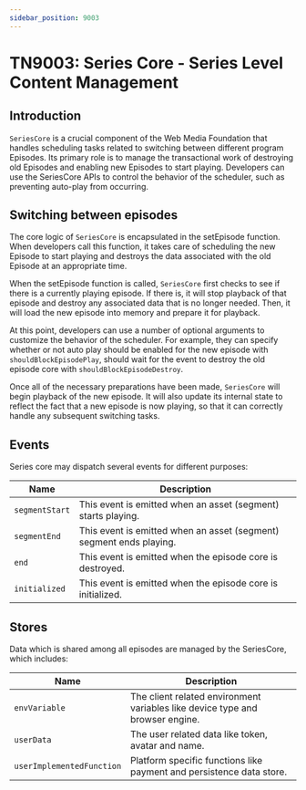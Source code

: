 ```yaml
---
sidebar_position: 9003
---
```


# TN9003: Series Core - Series Level Content Management

## Introduction

`SeriesCore` is a crucial component of the Web Media Foundation that handles
scheduling tasks related to switching between different program Episodes. Its
primary role is to manage the transactional work of destroying old Episodes and
enabling new Episodes to start playing. Developers can use the SeriesCore APIs
to control the behavior of the scheduler, such as preventing auto-play from
occurring.

## Switching between episodes

The core logic of `SeriesCore` is encapsulated in the setEpisode function. When
developers call this function, it takes care of scheduling the new Episode to
start playing and destroys the data associated with the old Episode at an
appropriate time.

When the setEpisode function is called, `SeriesCore` first checks to see if
there is a currently playing episode. If there is, it will stop playback of that
episode and destroy any associated data that is no longer needed. Then, it will
load the new episode into memory and prepare it for playback.

At this point, developers can use a number of optional arguments to customize
the behavior of the scheduler. For example, they can specify whether or not auto
play should be enabled for the new episode with `shouldBlockEpisodePlay`, should
wait for the event to destroy the old episode core with
`shouldBlockEpisodeDestroy`.

Once all of the necessary preparations have been made, `SeriesCore` will begin
playback of the new episode. It will also update its internal state to reflect
the fact that a new episode is now playing, so that it can correctly handle any
subsequent switching tasks.

## Events

Series core may dispatch several events for different purposes:

| Name           | Description                                                         |
| -------------- | ------------------------------------------------------------------- |
| `segmentStart` | This event is emitted when an asset (segment) starts playing.       |
| `segmentEnd`   | This event is emitted when an asset (segment) segment ends playing. |
| `end`          | This event is emitted when the episode core is destroyed.           |
| `initialized`  | This event is emitted when the episode core is initialized.         |

## Stores

Data which is shared among all episodes are managed by the SeriesCore, which
includes:

| Name                      | Description                                                                   |
| ------------------------- | ----------------------------------------------------------------------------- |
| `envVariable`             | The client related environment variables like device type and browser engine. |
| `userData`                | The user related data like token, avatar and name.                            |
| `userImplementedFunction` | Platform specific functions like payment and persistence data store.          |
